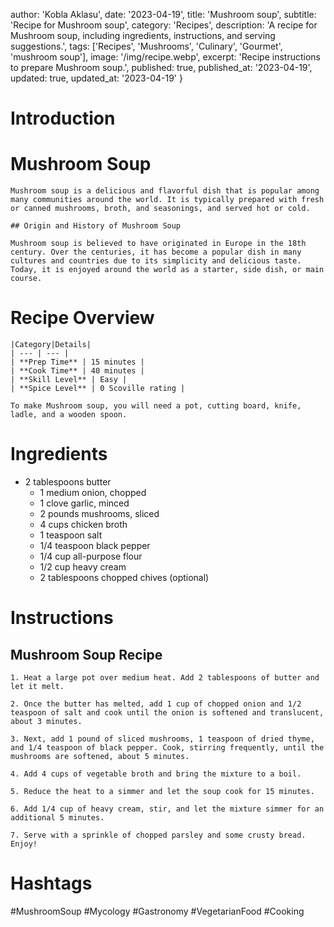 
  author: 'Kobla Aklasu',
  date: '2023-04-19',
  title: 'Mushroom soup',
  subtitle: 'Recipe for Mushroom soup',
  category: 'Recipes',
  description: 'A recipe for Mushroom soup, including ingredients, instructions, and serving suggestions.',
  tags: ['Recipes', 'Mushrooms', 'Culinary', 'Gourmet', 'mushroom soup'],
  image: '/img/recipe.webp',
  excerpt: 'Recipe instructions to prepare Mushroom soup.',
  published: true,
  published_at: '2023-04-19',
  updated: true,
  updated_at: '2023-04-19'
}


  # Introduction

# Mushroom Soup
    
    Mushroom soup is a delicious and flavorful dish that is popular among many communities around the world. It is typically prepared with fresh or canned mushrooms, broth, and seasonings, and served hot or cold.
    
    ## Origin and History of Mushroom Soup
    
    Mushroom soup is believed to have originated in Europe in the 18th century. Over the centuries, it has become a popular dish in many cultures and countries due to its simplicity and delicious taste. Today, it is enjoyed around the world as a starter, side dish, or main course.

# Recipe Overview

    |Category|Details|
    | --- | --- |
    | **Prep Time** | 15 minutes | 
    | **Cook Time** | 40 minutes |
    | **Skill Level** | Easy |
    | **Spice Level** | 0 Scoville rating |
    
    To make Mushroom soup, you will need a pot, cutting board, knife, ladle, and a wooden spoon.

# Ingredients

- 2 tablespoons butter
    - 1 medium onion, chopped
    - 1 clove garlic, minced
    - 2 pounds mushrooms, sliced
    - 4 cups chicken broth
    - 1 teaspoon salt
    - 1/4 teaspoon black pepper
    - 1/4 cup all-purpose flour
    - 1/2 cup heavy cream
    - 2 tablespoons chopped chives (optional)

# Instructions

## Mushroom Soup Recipe
    
    1. Heat a large pot over medium heat. Add 2 tablespoons of butter and let it melt.
    
    2. Once the butter has melted, add 1 cup of chopped onion and 1/2 teaspoon of salt and cook until the onion is softened and translucent, about 3 minutes.
    
    3. Next, add 1 pound of sliced mushrooms, 1 teaspoon of dried thyme, and 1/4 teaspoon of black pepper. Cook, stirring frequently, until the mushrooms are softened, about 5 minutes.
    
    4. Add 4 cups of vegetable broth and bring the mixture to a boil.
    
    5. Reduce the heat to a simmer and let the soup cook for 15 minutes.
    
    6. Add 1/4 cup of heavy cream, stir, and let the mixture simmer for an additional 5 minutes.
    
    7. Serve with a sprinkle of chopped parsley and some crusty bread. Enjoy!

# Hashtags

#MushroomSoup #Mycology #Gastronomy #VegetarianFood #Cooking



